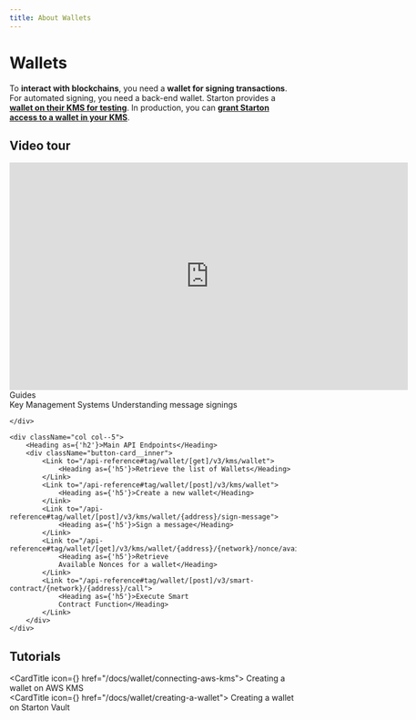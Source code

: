 ```yaml
---
title: About Wallets
---
```



# Wallets


To **interact with blockchains**, you need a **wallet for signing transactions**. For automated signing, you need a back-end wallet. Starton provides a **[wallet on their KMS for testing](/docs/wallet/creating-a-wallet)**. In production, you can **[grant Starton access to a wallet in your KMS](/docs/wallet/connecting-aws-kms)**. 


## Video tour

<iframe width="700" height="400" src="https://www.youtube.com/embed/S4yWJzc05LI?si=7O50H-JyCd5T83M_" title="YouTube video player" frameborder="0" allow="accelerometer; autoplay; clipboard-write; encrypted-media; gyroscope; picture-in-picture; web-share" allowfullscreen></iframe>

<div className="row is-multiline">
    <div className="col col--5">
        <Heading as={'h2'}>Guides</Heading>
        <div className="button-card__inner">
            <Link to="/docs/wallet/understanding-key-management-systems">
                <Heading as={'h5'}>Key Management Systems</Heading>
            </Link>
            <Link to="/docs/wallet/message-signing">
                <Heading as={'h5'}>Understanding message signings</Heading>
            </Link>
        </div>

    </div>

    <div className="col col--5">
        <Heading as={'h2'}>Main API Endpoints</Heading>
        <div className="button-card__inner">
            <Link to="/api-reference#tag/wallet/[get]/v3/kms/wallet">
                <Heading as={'h5'}>Retrieve the list of Wallets</Heading>
            </Link>
            <Link to="/api-reference#tag/wallet/[post]/v3/kms/wallet">
                <Heading as={'h5'}>Create a new wallet</Heading>
            </Link>
            <Link to="/api-reference#tag/wallet/[post]/v3/kms/wallet/{address}/sign-message">
                <Heading as={'h5'}>Sign a message</Heading>
            </Link>
            <Link to="/api-reference#tag/wallet/[get]/v3/kms/wallet/{address}/{network}/nonce/available">
                <Heading as={'h5'}>Retrieve
                Available Nonces for a wallet</Heading>
            </Link>
            <Link to="/api-reference#tag/wallet/[post]/v3/smart-contract/{network}/{address}/call">
                <Heading as={'h5'}>Execute Smart
                Contract Function</Heading>
            </Link>
        </div>
    </div>

</div>

## Tutorials

<CardTitle icon={<Starton fill="primary" />} href="/docs/wallet/connecting-aws-kms">
	Creating a wallet on AWS KMS
</CardTitle>
<br />
<CardTitle icon={<Starton fill="primary" />} href="/docs/wallet/creating-a-wallet">
	Creating a wallet on Starton Vault
</CardTitle>
<br />
